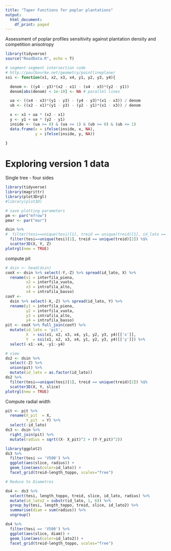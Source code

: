 ```yaml
---
title: "Taper Functions for poplar plantations"
output:
  html_document:
    df_print: paged
---
```


Assessment of poplar profiles sensitivity against plantation density and competition anisotropy

```r
library(tidyverse)
source("ReadData.R", echo = T)

```


```r
# segment-segment intersection code
# http://paulbourke.net/geometry/pointlineplane/
ssi <- function(x1, x2, x3, x4, y1, y2, y3, y4){

  denom <- ((y4 - y3)*(x2 - x1) - (x4 - x3)*(y2 - y1))
  denom[abs(denom) < 1e-10] <- NA # parallel lines

  ua <- ((x4 - x3)*(y1 - y3) - (y4 - y3)*(x1 - x3)) / denom
  ub <- ((x2 - x1)*(y1 - y3) - (y2 - y1)*(x1 - x3)) / denom

  x <- x1 + ua * (x2 - x1)
  y <- y1 + ua * (y2 - y1)
  inside <- (ua >= 0) & (ua <= 1) & (ub >= 0) & (ub <= 1)
  data.frame(x = ifelse(inside, x, NA), 
             y = ifelse(inside, y, NA))

}
```


# Exploring version 1 data

Single tree - four sides

```r
library(tidyverse)
library(magrittr)
library(plot3Drgl)
#library(plot3D)

# save plotting parameters
pm <- par("mfrow")
pmar <- par("mar")

dsin %>%
#  filter(tesi==unique(tesi)[1], treid == unique(treid)[1], id_lato == unique(id_lato)[1]) %$%
  filter(tesi==unique(tesi)[1], treid == unique(treid)[2]) %$%
  scatter3D(X, Y, Z)
plotrgl(new = TRUE)

```

compute pit

```r
# dsin <- head(dsin)
cooX <- dsin %>% select(-Y,-Z) %>% spread(id_lato, X) %>% 
  rename(x1 = interfila_piena,
         x2 = interfila_vuota,
         x3 = intrafila_alto,
         x4 = intrafila_basso)
cooY <-
  dsin %>% select(-X,-Z) %>% spread(id_lato, Y) %>% 
  rename(y1 = interfila_piena,
         y2 = interfila_vuota,
         y3 = intrafila_alto,
         y4 = intrafila_basso)
pit <- cooX %>% full_join(cooY) %>%   
  mutate(id_lato = 'pit', 
         X  = ssi(x1, x2, x3, x4, y1, y2, y3, y4)[['x']],
         Y  = ssi(x1, x2, x3, x4, y1, y2, y3, y4)[['y']]) %>%
  select(-x1:-x4, -y1:-y4)

# view
ds2 <- dsin %>%
  select(-Z) %>%
  union(pit) %>%
  mutate(id_lato = as.factor(id_lato))
ds2 %>%
  filter(tesi==unique(tesi)[1], treid == unique(treid)[2]) %$%
  scatter3D(X, Y, slice)
plotrgl(new = TRUE)

```

Compute radial width

```r
pit <- pit %>%   
  rename(X_pit  = X,
         Y_pit  = Y) %>%
  select(-id_lato)
ds3 <- dsin %>%
  right_join(pit) %>%
  mutate(radius = sqrt((X- X_pit)^2 + (Y-Y_pit)^2))

library(ggplot2)
ds3 %>%
  filter(tesi == 'V500') %>%
  ggplot(aes(slice, radius)) +
  geom_line(aes(color=id_lato)) +
  facet_grid(treid~length_toppo, scales="free")

# Reduce to Diametres

ds4 <- ds3 %>%
  select(tesi, length_toppo, treid, slice, id_lato, radius) %>%
  mutate(id_lato2 = substr(id_lato, 1, 6)) %>%
  group_by(tesi, length_toppo, treid, slice, id_lato2) %>%
  summarise(diam = sum(radius)) %>%
  ungroup()

ds4 %>%
  filter(tesi == 'V500') %>%
  ggplot(aes(slice, diam)) +
  geom_line(aes(color=id_lato2)) +
  facet_grid(treid~length_toppo, scales="free")

```


